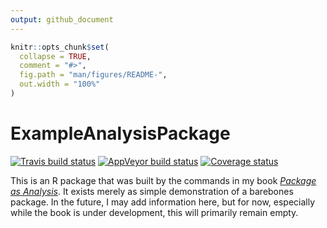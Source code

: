 ```yaml
---
output: github_document
---
```


<!-- README.md is generated from README.Rmd. Please edit that file -->

```r
knitr::opts_chunk$set(
  collapse = TRUE,
  comment = "#>",
  fig.path = "man/figures/README-",
  out.width = "100%"
)
```

# ExampleAnalysisPackage

[![Travis build status](https://travis-ci.org/jhrcook/ExampleAnalysisPackage.svg?branch=master)](https://travis-ci.org/jhrcook/ExampleAnalysisPackage)
[![AppVeyor build status](https://ci.appveyor.com/api/projects/status/github/jhrcook/ExampleAnalysisPackage?branch=master&svg=true)](https://ci.appveyor.com/project/jhrcook/ExampleAnalysisPackage)
[![Coverage status](https://codecov.io/gh/jhrcook/ExampleAnalysisPackage/branch/master/graph/badge.svg)](https://codecov.io/github/jhrcook/ExampleAnalysisPackage?branch=master)

This is an R package that was built by the commands in my book [*Package as Analysis*](https://jhrcook.github.io/package-as-analysis/). It exists merely as simple demonstration of a barebones package. In the future, I may add information here, but for now, especially while the book is under development, this will primarily remain empty.

